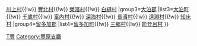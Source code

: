 {{Navbox
|name=豐原支廳
|state = {{{state|autocollapse}}}
|title=[[樺太廳]][[豐原支廳]][[日本行政區劃|行政區劃]]
|titlestyle = background:#efefef;
|bodystyle = background:#f9f9f9;
|groupstyle = background:#efefef;text-align:center;
|oddstyle = background:#fcfcfc;
|group1=市部
|list1=[[豐原市 (日本)|豐原市]]
|group2=[[豐榮郡]]
|list2=[[落合町 (樺太廳)|落合町]]{{!w}} [[川上村 (樺太廳)|川上村]]{{!w}} [[豐北村]]{{!w}} [[榮濱村]]{{!w}} [[白縫村]]
|group3=[[大泊郡]]
|list3=[[大泊町]]{{!w}} [[千歲村 (樺太廳)|千歲村]]{{!w}} [[富內村]]{{!w}} [[深海村]]{{!w}} [[長濱村 (樺太廳)|長濱村]]{{!w}} [[遠淵村]]{{!w}} [[知床村]]
|group4=[[留多加郡]]
|list4=[[留多加町]]{{!w}} [[三鄉村 (樺太廳)|三鄉村]]{{!w}} [[能登呂村]]
}}<noinclude>
[[Category:日本行政區劃模板 (廢除)|T豐]]
[[Category:豐原支廳]]
</noinclude>